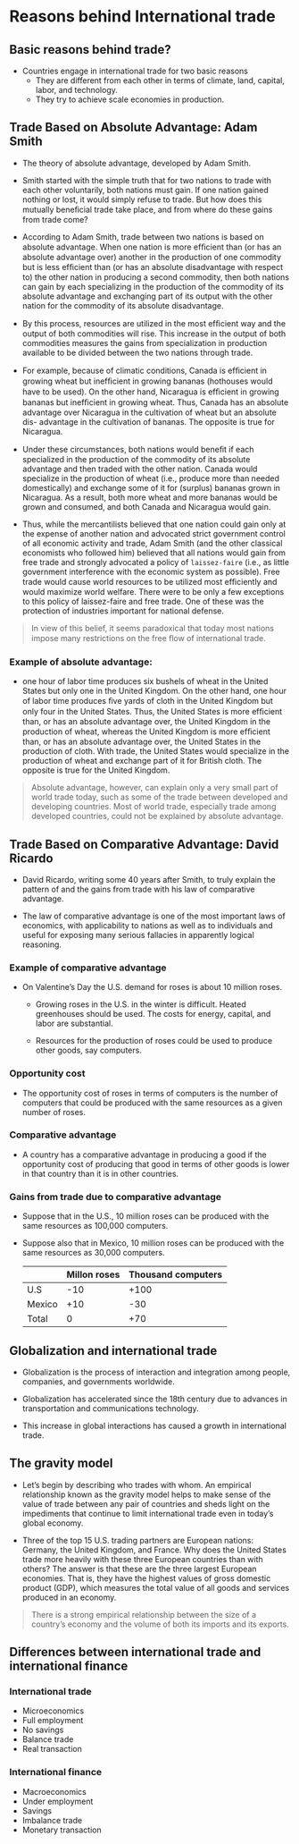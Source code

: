 #  Reasons behind International trade

## Basic reasons behind trade?

-   Countries engage in international trade for two basic reasons
    -   They are different from each other in terms of climate, land, capital, labor, and technology.
    -   They try to achieve scale economies in production.

## Trade Based on Absolute Advantage: Adam Smith

- The theory of absolute advantage, developed by Adam Smith. 

- Smith started with the simple truth that for two nations to trade with each other voluntarily,
both nations must gain. If one nation gained nothing or lost, it would simply refuse to trade.
But how does this mutually beneﬁcial trade take place, and from where do these gains from
trade come?

- According to Adam Smith, trade between two nations is based on absolute advantage.
When one nation is more efﬁcient than (or has an absolute advantage over) another in the
production of one commodity but is less efﬁcient than (or has an absolute disadvantage
with respect to) the other nation in producing a second commodity, then both nations can
gain by each specializing in the production of the commodity of its absolute advantage
and exchanging part of its output with the other nation for the commodity of its absolute
disadvantage.

- By this process, resources are utilized in the most efﬁcient way and the output
of both commodities will rise. This increase in the output of both commodities measures
the gains from specialization in production available to be divided between the two nations
through trade.

- For example, because of climatic conditions, Canada is efﬁcient in growing wheat but
inefﬁcient in growing bananas (hothouses would have to be used). On the other hand,
Nicaragua is efﬁcient in growing bananas but inefﬁcient in growing wheat. Thus, Canada
has an absolute advantage over Nicaragua in the cultivation of wheat but an absolute dis-
advantage in the cultivation of bananas. The opposite is true for Nicaragua.

- Under these circumstances, both nations would beneﬁt if each specialized in the production of the commodity of its absolute advantage and then traded with the other nation.
Canada would specialize in the production of wheat (i.e., produce more than needed domestically) and exchange some of it for (surplus) bananas grown in Nicaragua. As a result,
both more wheat and more bananas would be grown and consumed, and both Canada and
Nicaragua would gain.

- Thus, while the mercantilists believed that one nation could gain only at the expense of
another nation and advocated strict government control of all economic activity and trade,
Adam Smith (and the other classical economists who followed him) believed that all nations
would gain from free trade and strongly advocated a policy of `laissez-faire` (i.e., as little
government interference with the economic system as possible). Free trade would cause
world resources to be utilized most efﬁciently and would maximize world welfare. There
were to be only a few exceptions to this policy of laissez-faire and free trade. One of these
was the protection of industries important for national defense.

> In view of this belief, it seems paradoxical that today most nations impose many restrictions on the free ﬂow of international trade.

### Example of absolute advantage:

- one hour of labor time produces six bushels of wheat in the United
States but only one in the United Kingdom. On the other hand, one hour of labor time
produces ﬁve yards of cloth in the United Kingdom but only four in the United States.
Thus, the United States is more efﬁcient than, or has an absolute advantage over, the United Kingdom in the production of wheat, whereas the United Kingdom is more efﬁcient than, or has an absolute advantage over, the United States in the production of cloth. With trade,
the United States would specialize in the production of wheat and exchange part of it for
British cloth. The opposite is true for the United Kingdom.


> Absolute advantage, however, can explain only a very small part of world trade today,
such as some of the trade between developed and developing countries. Most of world trade,
especially trade among developed countries, could not be explained by absolute advantage.

## Trade Based on Comparative Advantage: David Ricardo

- David Ricardo, writing some 40 years after Smith, to truly explain
the pattern of and the gains from trade with his law of comparative advantage. 

- The law of comparative advantage is one of the most important laws of economics,
with applicability to nations as well as to individuals and useful for exposing many
serious fallacies in apparently logical reasoning.

### Example of comparative advantage

-  On Valentine's Day the U.S. demand for roses is about 10 million roses.

    -   Growing roses in the U.S. in the winter is difficult. Heated greenhouses should be used. The costs for energy, capital, and labor are substantial.

    -   Resources for the production of roses could be used to produce other goods, say computers.

### Opportunity cost

-   The opportunity cost of roses in terms of computers is the number of computers that could be produced with the same resources as a given number of roses.

### Comparative advantage

-   A country has a comparative advantage in producing a good if the opportunity cost of producing that good in terms of other goods is lower in that country than it is in other countries.

### Gains from trade due to comparative advantage

-   Suppose that in the U.S., 10 million roses can be produced with the same resources as 100,000 computers.

-   Suppose also that in Mexico, 10 million roses can be produced with the same resources as 30,000 computers.

    |        | Millon roses | Thousand computers |
    |--------|--------------|--------------------|
    | U.S    | -10          | +100               |
    | Mexico | +10          | -30                |
    | Total  | 0            | +70                |

## Globalization and international trade

-   Globalization is the process of interaction and integration among people, companies, and governments worldwide.

-   Globalization has accelerated since the 18th century due to advances in transportation and communications technology.

-   This increase in global interactions has caused a growth in international trade.


## The gravity model

-   Let's begin by describing who trades with whom. An empirical relationship known as the gravity model helps to make sense of the value of trade between any pair of countries and sheds light on the impediments that continue to limit international trade even in today's global economy.

-   Three of the top 15 U.S. trading partners are European nations: Germany, the United Kingdom, and France. Why does the United States trade more heavily with these three European countries than with others? The answer is that these are the three largest European economies. That is, they have the highest values of gross domestic product (GDP), which measures the total value of all goods and services produced in an economy.

> There is a strong empirical relationship between the size of a country's economy and the volume of both its imports and its exports.


## Differences between international trade and international finance

::: panel-tabset
### International trade

-   Microeconomics
-   Full employment
-   No savings
-   Balance trade
-   Real transaction

### International finance

-   Macroeconomics
-   Under employment
-   Savings
-   Imbalance trade
-   Monetary transaction
:::

